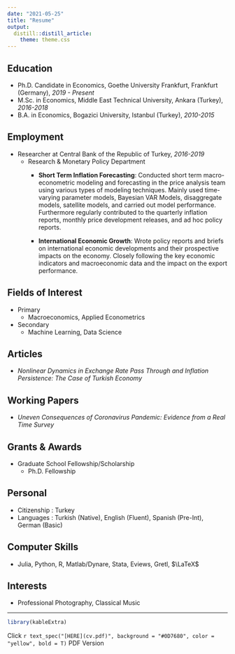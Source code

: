 ```yaml
---
date: "2021-05-25"
title: "Resume"
output:
  distill::distill_article:
    theme: theme.css
---
```


## Education
* Ph.D. Candidate in Economics, Goethe University Frankfurt, Frankfurt (Germany), _2019 - Present_
* M.Sc. in Economics, Middle East Technical University, Ankara (Turkey), _2016-2018_
* B.A. in Economics, Bogazici University, Istanbul (Turkey),  _2010-2015_
  
## Employment
* Researcher at Central Bank of the Republic of Turkey, _2016-2019_
  * Research & Monetary Policy Department
      * **Short Term Inflation Forecasting**: Conducted short term macro-econometric modeling and forecasting in the price analysis team using various types of modeling techniques. Mainly used time-varying parameter models, Bayesian VAR Models, disaggregate models, satellite models, and carried out model performance. Furthermore regularly contributed to the quarterly inflation reports, monthly price development releases, and ad hoc policy reports.
      
      * **International Economic Growth**: Wrote policy reports and briefs on international economic developments and their prospective impacts on the economy. Closely following the key economic indicators and macroeconomic data and the impact on the export performance.
  
## Fields of Interest
* Primary
  * Macroeconomics, Applied Econometrics 
* Secondary
  * Machine Learning, Data Science

## Articles

* _Nonlinear Dynamics in Exchange Rate Pass Through and Inflation Persistence: The Case of Turkish Economy_

## Working Papers

* _Uneven Consequences of Coronavirus Pandemic: Evidence from a Real Time Survey_


## Grants \& Awards
* Graduate School Fellowship/Scholarship
  * Ph.D. Fellowship

## Personal
* Citizenship :  Turkey
* Languages :  Turkish (Native), English (Fluent), Spanish (Pre-Int), German (Basic)

## Computer Skills
* Julia, Python, R, Matlab/Dynare, Stata, Eviews, Gretl, $\LaTeX$

## Interests
* Professional Photography, Classical Music

---

```r
library(kableExtra)
```

Click `r text_spec("[HERE](cv.pdf)", background = "#0D7680", color = "yellow", bold = T)` PDF Version

